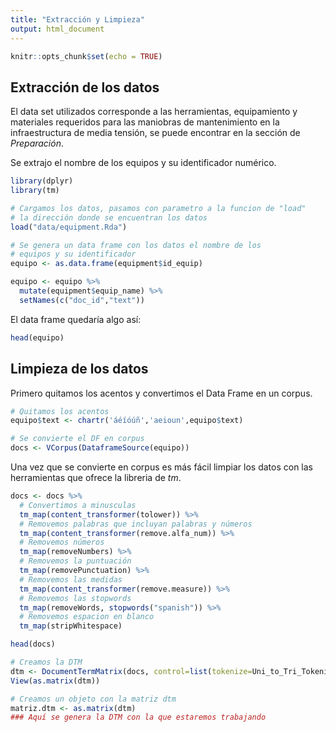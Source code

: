 ```yaml
---
title: "Extracción y Limpieza"
output: html_document
---
```


```r
knitr::opts_chunk$set(echo = TRUE)
```

## Extracción de los datos

El data set utilizados corresponde a las herramientas, equipamiento y materiales requeridos para las maniobras de mantenimiento en la infraestructura de media tensión, se puede encontrar en la sección de *Preparación*.

Se extrajo el nombre de los equipos y su identificador numérico.

```r
library(dplyr)
library(tm)
```



```r
# Cargamos los datos, pasamos con parametro a la funcion de "load"
# la dirección donde se encuentran los datos
load("data/equipment.Rda")

# Se genera un data frame con los datos el nombre de los 
# equipos y su identificador
equipo <- as.data.frame(equipment$id_equip)

equipo <- equipo %>%
  mutate(equipment$equip_name) %>%
  setNames(c("doc_id","text"))

```

El data frame quedaría algo así:

```r
head(equipo)
```

## Limpieza de los datos

Primero quitamos los acentos y convertimos el Data Frame en un corpus.

```r

# Quitamos los acentos
equipo$text <- chartr('áéíóúñ','aeioun',equipo$text)

# Se convierte el DF en corpus
docs <- VCorpus(DataframeSource(equipo))

```

Una vez que se convierte en corpus es más fácil limpiar los datos con las herramientas que ofrece la libreria de *tm*.

```r
docs <- docs %>%
  # Convertimos a minusculas
  tm_map(content_transformer(tolower)) %>%
  # Removemos palabras que incluyan palabras y números
  tm_map(content_transformer(remove.alfa_num)) %>%
  # Removemos números
  tm_map(removeNumbers) %>%
  # Removemos la puntuación
  tm_map(removePunctuation) %>%
  # Removemos las medidas
  tm_map(content_transformer(remove.measure)) %>%
  # Removemos las stopwords
  tm_map(removeWords, stopwords("spanish")) %>%
  # Removemos espacion en blanco
  tm_map(stripWhitespace)
```

```r
head(docs)
```


```r

# Creamos la DTM
dtm <- DocumentTermMatrix(docs, control=list(tokenize=Uni_to_Tri_Tokenize))
View(as.matrix(dtm))

# Creamos un objeto con la matriz dtm
matriz.dtm <- as.matrix(dtm)
### Aquí se genera la DTM con la que estaremos trabajando
```


